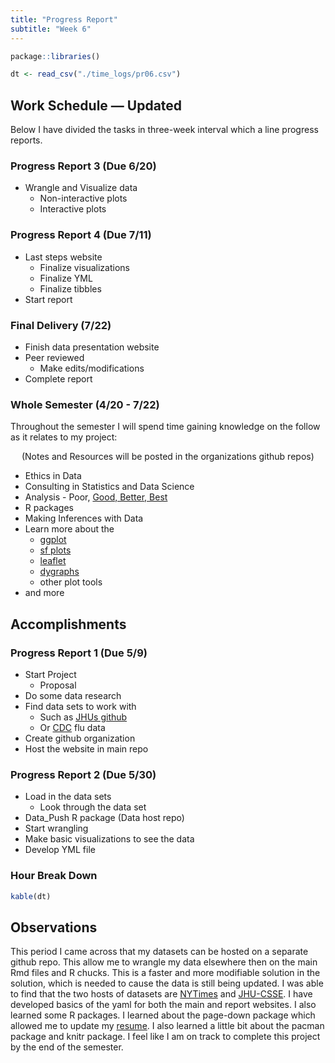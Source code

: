 ```yaml
---
title: "Progress Report"
subtitle: "Week 6"
---
```


```r
package::libraries()

dt <- read_csv("./time_logs/pr06.csv")
```

## Work Schedule --- Updated

Below I have divided the tasks in three-week interval which a line progress reports. 

### Progress Report 3 (Due 6/20)

* Wrangle and Visualize data
  + Non-interactive plots
  + Interactive plots

### Progress Report 4 (Due 7/11)

* Last steps website
  + Finalize visualizations 
  + Finalize YML
  + Finalize tibbles
* Start report

### Final Delivery (7/22)

* Finish data presentation website
* Peer reviewed 
  + Make edits/modifications
* Complete report

### Whole Semester (4/20 - 7/22)

Throughout the semester I will spend time gaining knowledge on the follow as it relates to my project:  

&emsp; (Notes and Resources will be posted in the organizations github repos)

* Ethics in Data
* Consulting in Statistics and Data Science
* Analysis - Poor, [Good, Better, Best](https://www.churchofjesuschrist.org/study/general-conference/2007/10/good-better-best?lang=eng)
* R packages
* Making Inferences with Data
* Learn more about the 
  + [ggplot](https://www.rdocumentation.org/packages/ggplot2/versions/3.3.0)
  + [sf plots](https://r-spatial.github.io/sf/articles/sf1.html)
  + [leaflet](https://leafletjs.com/)
  + [dygraphs](https://rstudio.github.io/dygraphs/)
  + other plot tools
* and more

## Accomplishments 

### Progress Report 1 (Due 5/9)

* Start Project
  + Proposal
* Do some data research
* Find data sets to work with
  + Such as [JHUs github](https://github.com/CSSEGISandData/COVID-19)
  + Or [CDC](https://www.cdc.gov/flu/weekly/weeklyarchives2019-2020/data/whoAllregt_phl15.html) flu data
* Create github organization
* Host the website in main repo

### Progress Report 2 (Due 5/30)

* Load in the data sets
  + Look through the data set
* Data_Push R package (Data host repo)  
* Start wrangling
* Make basic visualizations to see the data
* Develop YML file 

### Hour Break Down

```r
kable(dt)
```

## Observations 

This period I came across that my datasets can be hosted on a separate github repo. This allow me to wrangle my data elsewhere then on the main Rmd files and R chucks. This is a faster and more modifiable solution in the solution, which is needed to cause the data is still being updated. I was able to find that the two hosts of datasets are [NYTimes](https://github.com/CSSEGISandData/COVID-19) and [JHU-CSSE](https://github.com/nytimes/covid-19-data). I have developed basics of the yaml for both the main and report websites. I also learned some R packages. I learned about the page-down package which allowed me to update my [resume](https://kctolli.github.io/site_libs/resume.html). I also learned a little bit about the pacman package and knitr package. I feel like I am on track to complete this project by the end of the semester.